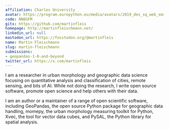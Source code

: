 ```yaml
---
affiliation: Charles University
avatar: https://program.europython.eu/media/avatars/2019_des_sq_web_small_UNza8hK.jpg
code: NN8GFM
gitx: https://github.com/martinfleis
homepage: http://martinfleischmann.net/
linkedin_url: null
mastodon_url: https://fosstodon.org/@martinfleis
name: Martin Fleischmann
slug: martin-fleischmann
submissions:
- geopandas-1-0-and-beyond
twitter_url: https://x.com/martinfleis
---
```


I am a researcher in urban morphology and geographic data science focusing on quantitative analysis and classification of cities, remote sensing, and bits of AI. While not doing the research, I write open source software, promote open science and help others with their data.

I am an author or a maintainer of a range of open scientific software, including GeoPandas, the open source Python package for geographic data handling, momepy, the urban morphology measuring toolkit for Python, Xvec, the tool for vector data cubes, and PySAL, the Python library for spatial analysis.
